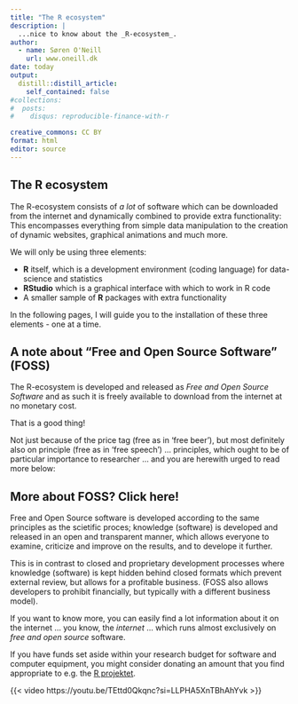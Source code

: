 ```yaml
---
title: "The R ecosystem"
description: |
  ...nice to know about the _R-ecosystem_.
author:
  - name: Søren O'Neill
    url: www.oneill.dk
date: today
output:
  distill::distill_article:
    self_contained: false
#collections:
#  posts:
#    disqus: reproducible-finance-with-r

creative_commons: CC BY
format: html
editor: source
---
```


## The R ecosystem

The R-ecosystem consists of *a lot* of software which can be downloaded from the internet and dynamically combined to provide extra functionality: This encompasses everything from simple data manipulation to the creation of dynamic websites, graphical animations and much more.

We will only be using three elements:

-   **R** itself, which is a development environment (coding language) for  data-science and statistics
-   **RStudio** which is a graphical interface with which to work in R code
-   A smaller sample of **R** packages with extra functionality

In the following pages, I will guide you to the installation of these three elements - one at a time.

## A note about "Free and Open Source Software" (FOSS)

The R-ecosystem is developed and released as *Free and Open Source Software* and as such it is freely available to download from the internet at no monetary cost.

That is a good thing! 

Not just because of the price tag (free as in 'free beer'), but most definitely also on principle (free as in 'free speech') ... principles, which ought to be of particular importance to researcher ... and you are herewith urged to read more below:

::: {.callout-tip collapse="true"}
## More about FOSS? Click here!

Free and Open Source software is developed according to the same principles as the scietific proces; knowledge (software) is developed and released in an open and transparent manner, which allows everyone to examine, criticize and improve on the results, and to develope it further.

This is in contrast to closed and proprietary development processes where knowledge (software) is kept hidden behind closed formats which prevent external review, but allows for a profitable business. (FOSS also allows developers to prohibit financially, but typically with a different business model).

If you want to know more, you can easily find a lot information about it on the internet ... you know, the _internet_ ... which runs almost exclusively on *free and open source* software. 

If you have funds set aside within your research budget for software and computer equipment, you might consider donating an amount that you find appropriate to e.g. the [R projektet](https://www.r-project.org/foundation/donations.html).

{{< video https://youtu.be/TEttd0Qkqnc?si=LLPHA5XnTBhAhYvk >}}


:::


